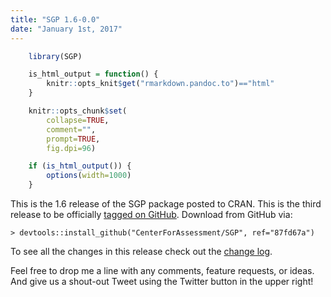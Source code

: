 ```yaml
---
title: "SGP 1.6-0.0"
date: "January 1st, 2017"
---
```


```r
    library(SGP)

    is_html_output = function() {
        knitr::opts_knit$get("rmarkdown.pandoc.to")=="html"
    }

    knitr::opts_chunk$set(
        collapse=TRUE,
        comment="",
        prompt=TRUE,
        fig.dpi=96)

    if (is_html_output()) {
        options(width=1000)
    }
```


This is the 1.6 release of the SGP package posted to CRAN. This is the third release to be officially [tagged on GitHub](https://github.com/CenterForAssessment/SGP/releases/tag/87fd67a). Download from GitHub via:

```
> devtools::install_github("CenterForAssessment/SGP", ref="87fd67a")
```

To see all the changes in this release check out the [change log](https://sgp.io/news/index.html#sgp-1-6-0-0).


Feel free to drop me a line with any comments, feature requests, or ideas. And give us a shout-out Tweet using the Twitter button in the upper right!
